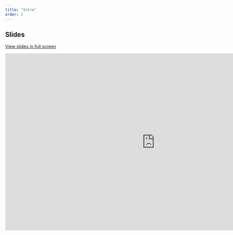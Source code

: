 ```yaml
---
title: "Intro"
order: 2
---
```


## Slides

[View slides in full screen](https://docs.google.com/presentation/d/e/2PACX-1vQ_tlK34vYDcVewNkZ2wroc_Qi__ZVBu3Ew1Y-B239RIDq8cIEQG54SA36qDGrynx3Xh6CfsU6nApmk/pub?start=false&loop=false&delayms=15000)

<iframe src="https://docs.google.com/presentation/d/e/2PACX-1vQ_tlK34vYDcVewNkZ2wroc_Qi__ZVBu3Ew1Y-B239RIDq8cIEQG54SA36qDGrynx3Xh6CfsU6nApmk/embed?start=false&loop=false&delayms=10000" frameborder="0" width="960" height="569" allowfullscreen="true" mozallowfullscreen="true" webkitallowfullscreen="true"></iframe>